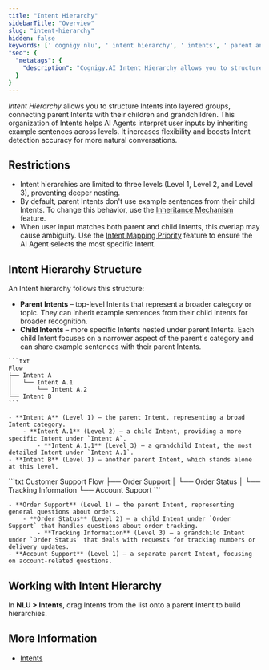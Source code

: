 ```yaml
---
title: "Intent Hierarchy"
sidebarTitle: "Overview"
slug: "intent-hierarchy"
hidden: false
keywords: [' cognigy nlu', ' intent hierarchy', ' intents', ' parent and child intents']
"seo": {
  "metatags": {
    "description": "Cognigy.AI Intent Hierarchy allows you to structure Intents into layered groups, connecting parent Intents with their children and grandchildren."
  }
}
---
```


_Intent Hierarchy_ allows you to structure Intents into layered groups, connecting parent Intents with their children and grandchildren.
This organization of Intents helps AI Agents interpret user inputs by inheriting example sentences across levels. It increases flexibility and boosts Intent detection accuracy for more natural conversations.

## Restrictions

- Intent hierarchies are limited to three levels (Level 1, Level 2, and Level 3), preventing deeper nesting.
- By default, parent Intents don't use example sentences from their child Intents. To change this behavior, use the [Inheritance Mechanism](/ai/platform-features/nlu/intents/intent-hierarchy/inherit-child-example-sentences) feature.
- When user input matches both parent and child Intents, this overlap may cause ambiguity. Use the [Intent Mapping Priority](/ai/platform-features/nlu/intents/intent-hierarchy/inherit-child-example-sentences) feature to ensure the AI Agent selects the most specific Intent.

## Intent Hierarchy Structure

An Intent hierarchy follows this structure:

- **Parent Intents** – top-level Intents that represent a broader category or topic. They can inherit example sentences from their child Intents for broader recognition.
- **Child Intents** – more specific Intents nested under parent Intents. Each child Intent focuses on a narrower aspect of the parent's category and can share example sentences with their parent Intents.

<AccordionGroup>
  <Accordion title="Example: Intent Hierarchy Structure">

    ```txt
    Flow
    ├── Intent A
    │   └── Intent A.1
    │       └── Intent A.2
    └── Intent B
    ```

    - **Intent A** (Level 1) – the parent Intent, representing a broad Intent category.
        - **Intent A.1** (Level 2) – a child Intent, providing a more specific Intent under `Intent A`.
            - **Intent A.1.1** (Level 3) – a grandchild Intent, the most detailed Intent under `Intent A.1`.
    - **Intent B** (Level 1) – another parent Intent, which stands alone at this level.
  </Accordion>

  <Accordion title="Example: Intent Hierarchy Structure in Customer Support Flow">
    ```txt
    Customer Support Flow
    ├── Order Support
    │   └── Order Status
    │       └── Tracking Information
    └── Account Support
    ```

    - **Order Support** (Level 1) – the parent Intent, representing general questions about orders.
        - **Order Status** (Level 2) – a child Intent under `Order Support` that handles questions about order tracking. 
            - **Tracking Information** (Level 3) – a grandchild Intent under `Order Status` that deals with requests for tracking numbers or delivery updates.
    - **Account Support** (Level 1) – a separate parent Intent, focusing on account-related questions.
  </Accordion>
</AccordionGroup>

## Working with Intent Hierarchy

In **NLU > Intents**, drag Intents from the list onto a parent Intent to build hierarchies.

## More Information

- [Intents](/ai/platform-features/nlu/intents/overview)